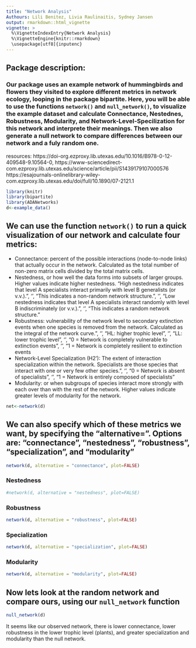 ```yaml
---
title: "Network Analysis"
Authours: Lili Benitez, Livia Raulinaitis, Sydney Jansen
output: rmarkdown::html_vignette
vignette: >
  %\VignetteIndexEntry{Network Analysis}
  %\VignetteEngine{knitr::rmarkdown}
  \usepackage[utf8]{inputenc}
---
```


## Package description: 
### Our package uses an example network of hummingbirds and flowers they visited to explore different metrics in network ecology, looping in the package bipartite. Here, you will be able to use the functions `network()` and `null_network()`,  to visualize the example dataset and calculate Connectance, Nestednes, Robustness, Modularity, and Network-Level-Specilization for this network and interprete their meanings. Then we also generate a null network to compare differences between our network and a fuly random one. 
resources: https://doi-org.ezproxy.lib.utexas.edu/10.1016/B978-0-12-409548-9.10564-0, https://www-sciencedirect-com.ezproxy.lib.utexas.edu/science/article/pii/S1439179107000576 https://esajournals-onlinelibrary-wiley-com.ezproxy.lib.utexas.edu/doi/full/10.1890/07-2121.1
```r
library(knitr)
library(bipartite)
library(ADANetworks)
d<-example_data()
```

## We can use the function `network()` to run a quick visualization of our network and calculate four metrics: 
- Connectance: percent of the possible interactions (node-to-node links) that actually occur in the network. Calculated as the total number of non-zero matrix cells divided by the total matrix cells.
- Nestedness, or how well the data forms into subsets of larger groups. Higher values indicate higher nestedness. 
  "High nestedness indicates that level A specialists interact primarily with level B generalists (or v.v.).", '\n',
  "This indicates a non-random network structure.", '\n',
  "Low nestedness indicates that level A specialists interact randomly with level B indiscriminately (or v.v.).", '\n',
  "This indicates a random network structure."
- Robustness: vulnerability of the network level to secondary extinction events when one species is removed from the network. Calculated as the integral of the network curve.", '\n',
                  "HL: higher trophic level", '\n', "LL: lower trophic level", '\n',
                  "0 = Network is completely vulnerable to extinction events", '\n',
                  "1 = Network is completely resilient to extinction events
- Network-Level Specialization (H2'): The extent of interaction specialization within the network. Specialists are those species that interact with one or very few other species.", '\n',
                     "0 = Network is absent of specialists", '\n',
                     "1 = Network is entirely composed of specialists"
- Modularity: or when subgroups of species interact more strongly with each over than with the rest of the network. Higher values indicate greater levels of modularity for the network. 

```r
net<-network(d)
```
## We can also specify which of these metrics we want, by specifying the "alternative=". Options are: "connectance", "nestedness", "robustness", "specialization", and "modularity"
```r
network(d, alternative = "connectance", plot=FALSE)
```


### Nestedness
```r
#network(d, alternative = "nestedness", plot=FALSE)
```
### Robustness
```r
network(d, alternative = "robustness", plot=FALSE)
```
### Specialization
```r
network(d, alternative = "specialization", plot=FALSE)
```
### Modularity
```r
network(d, alternative = "modularity", plot=FALSE)
```
## Now lets look at the random network and compare ours, using our `null_network` function
```r
null_network(d)
```
It seems like our observed network, there is lower connectance, lower robustness in the lower trophic level (plants), and greater specialization and modularity than the null network. 
